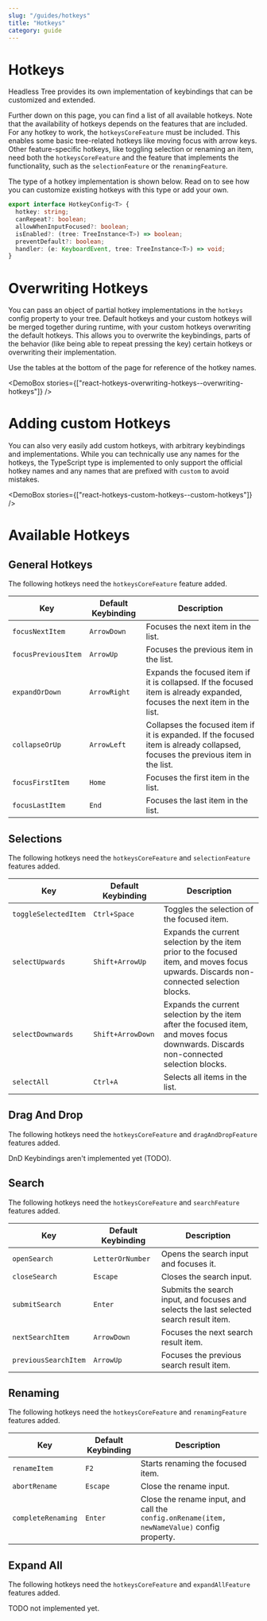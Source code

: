 ```yaml
---
slug: "/guides/hotkeys"
title: "Hotkeys"
category: guide
---
```



# Hotkeys

Headless Tree provides its own implementation of keybindings that can be customized and extended.

Further down on this page, you can find a list of all available hotkeys. Note that the availability of hotkeys
depends on the features that are included. For any hotkey to work, the `hotkeysCoreFeature` must be included.
This enables some basic tree-related hotkeys like moving focus with arrow keys. Other feature-specific hotkeys,
like toggling selection or renaming an item, need both the `hotkeysCoreFeature` and the feature that implements
the functionality, such as the `selectionFeature` or the `renamingFeature`.

The type of a hotkey implementation is shown below. Read on to see how you can customize existing hotkeys with this
type or add your own.

```ts
export interface HotkeyConfig<T> {
  hotkey: string;
  canRepeat?: boolean;
  allowWhenInputFocused?: boolean;
  isEnabled?: (tree: TreeInstance<T>) => boolean;
  preventDefault?: boolean;
  handler: (e: KeyboardEvent, tree: TreeInstance<T>) => void;
}
```

# Overwriting Hotkeys

You can pass an object of partial hotkey implementations in the `hotkeys` config property to your tree.
Default hotkeys and your custom hotkeys will be merged together during runtime, with your custom hotkeys
overwriting the default hotkeys. This allows you to overwrite the keybindings, parts of the behavior (like
being able to repeat pressing the key) certain hotkeys or overwriting their implementation.

Use the tables at the bottom of the page for reference of the hotkey names.

<DemoBox stories={["react-hotkeys-overwriting-hotkeys--overwriting-hotkeys"]} />

# Adding custom Hotkeys

You can also very easily add custom hotkeys, with arbitrary keybindings and implementations. While you can
technically use any names for the hotkeys, the TypeScript type is implemented to only support the official
hotkey names and any names that are prefixed with `custom` to avoid mistakes.

<DemoBox stories={["react-hotkeys-custom-hotkeys--custom-hotkeys"]} />

# Available Hotkeys

## General Hotkeys

The following hotkeys need the `hotkeysCoreFeature` feature added.

| Key | Default Keybinding | Description |
| --- | --- | --- |
| `focusNextItem` | `ArrowDown` | Focuses the next item in the list. |
| `focusPreviousItem` | `ArrowUp` | Focuses the previous item in the list. |
| `expandOrDown` | `ArrowRight` | Expands the focused item if it is collapsed. If the focused item is already expanded, focuses the next item in the list. |
| `collapseOrUp` | `ArrowLeft` | Collapses the focused item if it is expanded. If the focused item is already collapsed, focuses the previous item in the list. |
| `focusFirstItem` | `Home` | Focuses the first item in the list. |
| `focusLastItem` | `End` | Focuses the last item in the list. |

## Selections

The following hotkeys need the `hotkeysCoreFeature` and `selectionFeature` features added.

| Key | Default Keybinding | Description |
| --- | --- | --- |
| `toggleSelectedItem` | `Ctrl+Space` | Toggles the selection of the focused item. |
| `selectUpwards` | `Shift+ArrowUp` | Expands the current selection by the item prior to the focused item, and moves focus upwards. Discards non-connected selection blocks. |
| `selectDownwards` | `Shift+ArrowDown` | Expands the current selection by the item after the focused item, and moves focus downwards. Discards non-connected selection blocks. |
| `selectAll` | `Ctrl+A` | Selects all items in the list. |

## Drag And Drop

The following hotkeys need the `hotkeysCoreFeature` and `dragAndDropFeature` features added.

DnD Keybindings aren't implemented yet (TODO).

## Search

The following hotkeys need the `hotkeysCoreFeature` and `searchFeature` features added.

| Key | Default Keybinding | Description |
| --- | --- | --- |
| `openSearch` | `LetterOrNumber` | Opens the search input and focuses it. |
| `closeSearch` | `Escape` | Closes the search input. |
| `submitSearch` | `Enter` | Submits the search input, and focuses and selects the last selected search result item. |
| `nextSearchItem` | `ArrowDown` | Focuses the next search result item. |
| `previousSearchItem` | `ArrowUp` | Focuses the previous search result item. |

## Renaming

The following hotkeys need the `hotkeysCoreFeature` and `renamingFeature` features added.

| Key | Default Keybinding | Description |
| --- | --- | --- |
| `renameItem` | `F2` | Starts renaming the focused item. |
| `abortRename` | `Escape` | Close the rename input. |
| `completeRenaming` | `Enter` | Close the rename input, and call the `config.onRename(item, newNameValue)` config property. |

## Expand All

The following hotkeys need the `hotkeysCoreFeature` and `expandAllFeature` features added.

TODO not implemented yet.
